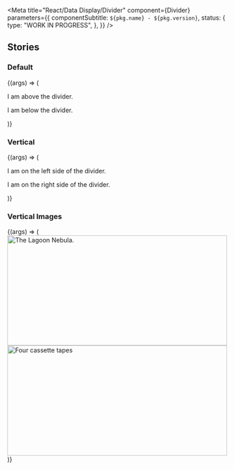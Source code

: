 

<Meta
  title="React/Data Display/Divider"
  component={Divider}
  parameters={{
    componentSubtitle: `${pkg.name} - ${pkg.version}`,
    status: {
      type: "WORK IN PROGRESS",
    },
  }}
/>

<Description markdown={readme} />

## Stories

### Default

<Canvas>
  <Story
    name="Default"
    args={{
      orientation: "horizontal",
    }}
  >
    {(args) => (
      <div>
        <p>I am above the divider.</p>
        <Divider {...args} />
        <p>I am below the divider.</p>
      </div>
    )}
  </Story>
</Canvas>

### Vertical

<Canvas>
  <Story
    name="Vertical"
    args={{
      orientation: "vertical",
    }}
  >
    {(args) => (
      <div style={{ display: "flex" }}>
        <p>I am on the left side of the divider.</p>
        <Divider {...args} />
        <p>I am on the right side of the divider.</p>
      </div>
    )}
  </Story>
</Canvas>

### Vertical Images

<Canvas>
  <Story
    name="Vertical Images"
    args={{
      orientation: "vertical",
    }}
  >
    {(args) => (
      <div style={{ display: "flex" }}>
        <img
          alt="The Lagoon Nebula."
          src="https://upload.wikimedia.org/wikipedia/commons/thumb/c/c4/Lagoon_Nebula.jpg/1024px-Lagoon_Nebula.jpg"
          width="500"
          height="250"
        />
        <Divider {...args} />
        <img
          alt="Four cassette tapes"
          src="https://upload.wikimedia.org/wikipedia/en/thumb/e/ed/Demos.jpg/1200px-Demos.jpg"
          width="500"
          height="250"
        />
      </div>
    )}
  </Story>
</Canvas>
